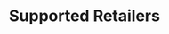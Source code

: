 ---
title: "Supported Retailers"
description: "See which retailers are supported by Zinc API."
icon: "store"
--- 